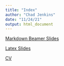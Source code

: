 ```yaml
---
title: "Index"
author: "Chad Jenkins"
date: "11/24/21"
output: html_document
---
```


[Markdown Beamer Slides](https://stat850-unl.github.io/11-presentation-chaddybox/jenkins_beamer.pdf)

[Latex Slides](https://stat850-unl.github.io/11-presentation-chaddybox/jenkins_Latex.pdf)

[CV](https://stat850-unl.github.io/11-presentation-chaddybox/jenkins_CV.pdf)
